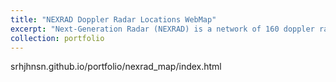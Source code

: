 ```yaml
---
title: "NEXRAD Doppler Radar Locations WebMap"
excerpt: "Next-Generation Radar (NEXRAD) is a network of 160 doppler radars operated by the National Weather Service. Most are in the United States and Territories, but there are 4 located in Japan, South Korea, and Portugal. NEXRAD radars detect wind and precipitation utilizng radar technology, and produces a map depicting patterns in precipitation or wind. Data from https://en.wikipedia.org/wiki/NEXRAD<br/><img src='/images/balt_hex_preview.png'>"
collection: portfolio
---
```

srhjhnsn.github.io/portfolio/nexrad_map/index.html
